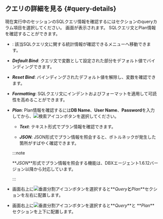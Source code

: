 ## クエリの詳細を見る {#query-details}

現在実行中のセッションのSQLクエリ情報を確認するには<Cmdname sid="active_sessions" className="uitext" />セクションの<span class="uitext">query</span>カラム項目を選択してください。 <Cmdname sid="TTL06224" className="uitext" />画面が表示されます。 SQLクエリ文とPlan情報を確認することができます。

<InDoc product="postgresql,postgresql-v1">

<ImgLang img="db-sql-details-postgresql.png" desc="SQL詳細" />

</InDoc>

<Xclude product="postgresql,postgresql-v1">

<ImgLang img="db-sql-details-common.png" desc="SQL詳細" />

</Xclude>

-   <Cmdname sid="BTN06225" className="uitext" />: 該当SQLクエリ文に関する統計情報が確認できる<Cmdname sid="statistics_sql" className="uitext" />メニューへ移動できます。

-   **_Default Bind_**: クエリ文で変数として設定された部分をデフォルト値でバインディングできます。

-   **_Reset Bind_**: バインディングされたデフォルト値を解除し、変数を確認できます。

-   **_Formatting_**: SQLクエリ文にインデントおよびフォーマットを適用して可読性を高めることができます。

-   **_Plan_**: Plan情報を確認するには**DB Name**、**User Name**、**Password**を入力してから、![検索アイコン](/img/ico-btn-search.png)ボタンを選択してください。

    <InDoc product='postgresql,postgresql-v1'>

    -   **_Text_**: テキスト形式でプラン情報を確認できます。

    -   **_JSON_**: JSON形式でプラン情報を照会すると、ボトルネックが発生した箇所がすばやく確認できます。

    :::note

    **_JSON_**形式でプラン情報を照会する機能は、DBXエージェント1.6.12バージョン以降から対応しています。

    :::

    </InDoc>

-   画面右上に![垂直分割アイコン](/img/ic-column.svg)ボタンを選択すると**_Query_**と**_Plan_**セクションを左右に配置します。

-   画面右上に![垂直分割アイコン](/img/ic-layout-horizontal.svg)ボタンを選択すると**_Query_**と **_Plan_**セクションを上下に配置します。
